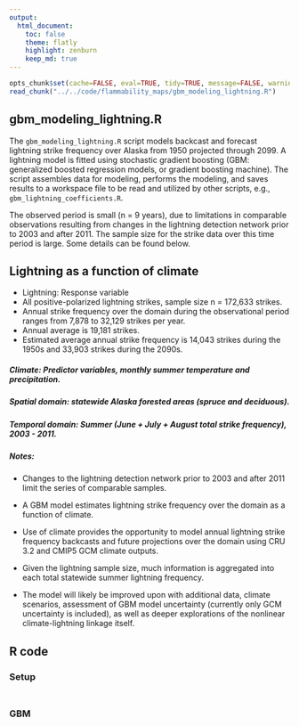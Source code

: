```yaml
---
output:
  html_document:
    toc: false
    theme: flatly
    highlight: zenburn
    keep_md: true
---
```


```r
opts_chunk$set(cache=FALSE, eval=TRUE, tidy=TRUE, message=FALSE, warning=FALSE, dpi=300, fig.height=6, fig.width=12)
read_chunk("../../code/flammability_maps/gbm_modeling_lightning.R")
```

##
##
## gbm_modeling_lightning.R

The `gbm_modeling_lightning.R` script models backcast and forecast lightning strike frequency over Alaska from 1950 projected through 2099.
A lightning model is fitted using stochastic gradient boosting (GBM: generalized boosted regression models, or gradient boosting machine).
The script assembles data for modeling, performs the modeling, and saves results to a workspace file to be read and utilized by other scripts, e.g., `gbm_lightning_coefficients.R`.

The observed period is small (n = 9 years), due to limitations in comparable observations resulting from changes in the lightning detection network prior to 2003 and after 2011.
The sample size for the strike data over this time period is large. Some details can be found below.

## Lightning as a function of climate

*    Lightning: Response variable
*    All positive-polarized lightning strikes, sample size n = 172,633 strikes.
*    Annual strike frequency over the domain during the observational period ranges from 7,878 to 32,129 strikes per year.
*    Annual average is 19,181 strikes.
*    Estimated average annual strike frequency is 14,043 strikes during the 1950s and 33,903 strikes during the 2090s.

##### Climate: Predictor variables, monthly summer temperature and precipitation.

##### Spatial domain: statewide Alaska forested areas (spruce and deciduous).

##### Temporal domain: Summer (June + July + August total strike frequency), 2003 - 2011.

##### Notes:

*    Changes to the lightning detection network prior to 2003 and after 2011 limit the series of comparable samples.

*    A GBM model estimates lightning strike frequency over the domain as a function of climate.
*    Use of climate provides the opportunity to model annual lightning strike frequency backcasts and future projections over the domain using CRU 3.2 and CMIP5 GCM climate outputs.
*    Given the lightning sample size, much information is aggregated into each total statewide summer lightning frequency.
*    The model will likely be improved upon with additional data, climate scenarios, assessment of GBM model uncertainty (currently only GCM uncertainty is included), as well as deeper explorations of the nonlinear climate-lightning linkage itself.

##
##
## R code

### Setup

```r
```

##
##
### GBM

```r
```
